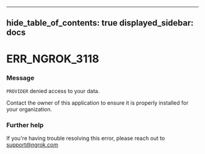 

---
hide_table_of_contents: true
displayed_sidebar: docs
---


# ERR_NGROK_3118

### Message
`PROVIDER` denied access to your data.

Contact the owner of this application to ensure it is properly installed for your organization.

<ErrorDetails />



### Further help
If you're having trouble resolving this error, please reach out to [support@ngrok.com](mailto:support@ngrok.com?subject=Help%20with%20ERR_NGROK_3118)

